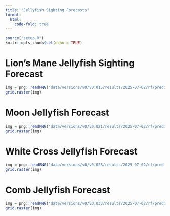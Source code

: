```yaml
---
title: "Jellyfish Sighting Forecasts"
format:
  html:
    code-fold: true
---
```


```r
source("setup.R")
knitr::opts_chunk$set(echo = TRUE)
```

# Lion's Mane Jellyfish Sighting Forecast
```r
img = png::readPNG("data/versions/v0/v0.015/results/2025-07-02/rf/predicted_distribution.png")
grid.raster(img)
```

# Moon Jellyfish Forecast
```r
img = png::readPNG("data/versions/v0/v0.021/results/2025-07-02/rf/predicted_distribution.png")
grid.raster(img)
```

# White Cross Jellyfish Forecast
```r
img = png::readPNG("data/versions/v0/v0.028/results/2025-07-02/rf/predicted_distribution.png")
grid.raster(img)
```

# Comb Jellyfish Forecast
```r
img = png::readPNG("data/versions/v0/v0.033/results/2025-07-02/rf/predicted_distribution.png")
grid.raster(img)
```